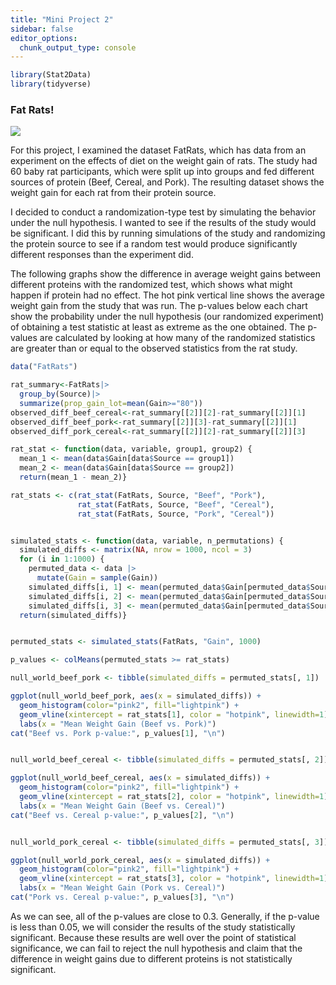 ```yaml
---
title: "Mini Project 2"
sidebar: false
editor_options: 
  chunk_output_type: console
---
```


```r
library(Stat2Data)
library(tidyverse)
```

### Fat Rats!   

![](images/FP_5427726_BARM_Rats_071810.webp)

For this project, I examined the dataset FatRats, which has data from an experiment on the effects of diet on the weight gain of rats. The study had 60 baby rat participants, which were split up into groups and fed different sources of protein (Beef, Cereal, and Pork). The resulting dataset shows the weight gain for each rat from their protein source.

I decided to conduct a randomization-type test by simulating the behavior under the null hypothesis. I wanted to see if the results of the study would be significant. I did this by running simulations of the study and randomizing the protein source to see if a random test would produce significantly different responses than the experiment did.

The following graphs show the difference in average weight gains between different proteins with the randomized test, which shows what might happen if protein had no effect. The hot pink vertical line shows the average weight gain from the study that was run. The p-values below each chart show the probability under the null hypothesis (our randomized experiment) of obtaining a test statistic at least as extreme as the one obtained. The p-values are calculated by looking at how many of the randomized statistics are greater than or equal to the observed statistics from the rat study.

```r
data("FatRats")

rat_summary<-FatRats|>
  group_by(Source)|>
  summarize(prop_gain_lot=mean(Gain>="80"))
observed_diff_beef_cereal<-rat_summary[[2]][2]-rat_summary[[2]][1]
observed_diff_beef_pork<-rat_summary[[2]][3]-rat_summary[[2]][1]
observed_diff_pork_cereal<-rat_summary[[2]][2]-rat_summary[[2]][3]
```

```r
rat_stat <- function(data, variable, group1, group2) {
  mean_1 <- mean(data$Gain[data$Source == group1])
  mean_2 <- mean(data$Gain[data$Source == group2])
  return(mean_1 - mean_2)}

rat_stats <- c(rat_stat(FatRats, Source, "Beef", "Pork"),
               rat_stat(FatRats, Source, "Beef", "Cereal"),
               rat_stat(FatRats, Source, "Pork", "Cereal"))


simulated_stats <- function(data, variable, n_permutations) {
  simulated_diffs <- matrix(NA, nrow = 1000, ncol = 3)
  for (i in 1:1000) {
    permuted_data <- data |>
      mutate(Gain = sample(Gain))
    simulated_diffs[i, 1] <- mean(permuted_data$Gain[permuted_data$Source == "Beef"]) -                               mean(permuted_data$Gain[permuted_data$Source == "Pork"])
    simulated_diffs[i, 2] <- mean(permuted_data$Gain[permuted_data$Source == "Beef"]) -                            mean(permuted_data$Gain[permuted_data$Source == "Cereal"])
    simulated_diffs[i, 3] <- mean(permuted_data$Gain[permuted_data$Source == "Pork"]) -                             mean(permuted_data$Gain[permuted_data$Source == "Cereal"])}
  return(simulated_diffs)}


permuted_stats <- simulated_stats(FatRats, "Gain", 1000)

p_values <- colMeans(permuted_stats >= rat_stats)

null_world_beef_pork <- tibble(simulated_diffs = permuted_stats[, 1])

ggplot(null_world_beef_pork, aes(x = simulated_diffs)) +
  geom_histogram(color="pink2", fill="lightpink") +
  geom_vline(xintercept = rat_stats[1], color = "hotpink", linewidth=1) +
  labs(x = "Mean Weight Gain (Beef vs. Pork)")
cat("Beef vs. Pork p-value:", p_values[1], "\n")


null_world_beef_cereal <- tibble(simulated_diffs = permuted_stats[, 2])

ggplot(null_world_beef_cereal, aes(x = simulated_diffs)) +
  geom_histogram(color="pink2", fill="lightpink") +
  geom_vline(xintercept = rat_stats[2], color = "hotpink", linewidth=1) +
  labs(x = "Mean Weight Gain (Beef vs. Cereal)")
cat("Beef vs. Cereal p-value:", p_values[2], "\n")


null_world_pork_cereal <- tibble(simulated_diffs = permuted_stats[, 3])

ggplot(null_world_pork_cereal, aes(x = simulated_diffs)) +
  geom_histogram(color="pink2", fill="lightpink") +
  geom_vline(xintercept = rat_stats[3], color = "hotpink", linewidth=1) +
  labs(x = "Mean Weight Gain (Pork vs. Cereal)")
cat("Pork vs. Cereal p-value:", p_values[3], "\n")
```

As we can see, all of the p-values are close to 0.3. Generally, if the p-value is less than 0.05, we will consider the results of the study statistically significant. Because these results are well over the point of statistical significance, we can fail to reject the null hypothesis and claim that the difference in weight gains due to different proteins is not statistically significant.
